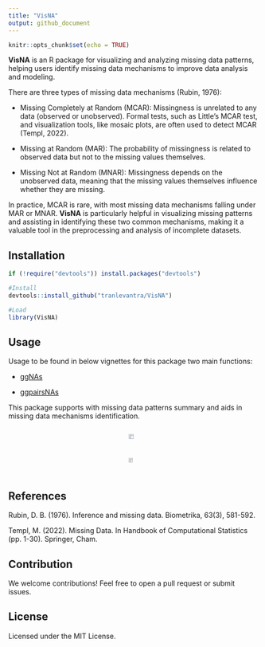 ```yaml
---
title: "VisNA"
output: github_document
---
```


```r
knitr::opts_chunk$set(echo = TRUE)
```

**VisNA** is an R package for visualizing and analyzing missing data patterns, helping users identify missing data mechanisms to improve data analysis and modeling.

There are three types of missing data mechanisms (Rubin, 1976):

- Missing Completely at Random (MCAR): Missingness is unrelated to any data (observed or unobserved). Formal tests, such as Little's MCAR test, and visualization tools, like mosaic plots, are often used to detect MCAR (Templ, 2022).

- Missing at Random (MAR): The probability of missingness is related to observed data but not to the missing values themselves.

- Missing Not at Random (MNAR): Missingness depends on the unobserved data, meaning that the missing values themselves influence whether they are missing.

In practice, MCAR is rare, with most missing data mechanisms falling under MAR or MNAR. **VisNA** is particularly helpful in visualizing missing patterns and assisting in identifying these two common mechanisms, making it a valuable tool in the preprocessing and analysis of incomplete datasets.



## Installation

```r
if (!require("devtools")) install.packages("devtools")

#Install
devtools::install_github("tranlevantra/VisNA")

#Load
library(VisNA)
```

## Usage

Usage to be found in below vignettes for this package two main functions:

- [ggNAs](https://cran.r-project.org/web/packages/VisNA/vignettes/Introduction_to_VisNA.html)

- [ggpairsNAs](https://cran.r-project.org/web/packages/VisNA/vignettes/Missing_Data_Mechanisms.html)


This package supports with missing data patterns summary and aids in missing data mechanisms identification.

<div style="display: flex; justify-content: center;">
  <img src="fig/Missing Data Patterns by Levels of Dependent Variable (BAD) in HMEQ dataset.png" width="70%">
</div>

<div style="display: flex; justify-content: center;">
  <img src="fig/Pairwise Missing Data Patterns in HMEQ dataset.png" width="65%">
</div>


## References

Rubin, D. B. (1976). Inference and missing data. Biometrika, 63(3), 581-592.

Templ, M. (2022). Missing Data. In Handbook of Computational Statistics (pp. 1-30). Springer, Cham.


## Contribution

We welcome contributions! Feel free to open a pull request or submit issues.


## License

Licensed under the MIT License.
